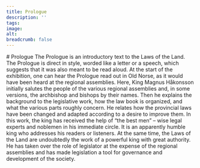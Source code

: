 ```yaml
---
title: Prologue
description: ''
tags:
image: 
alt: 
breadcrumb: false
---
```



<SitatHero 
    title='Prologue' 
    ingress='Magnus, by the grace of God, king of Norway, son of King Håkon, grandson of King Sverrir, sends God’s and his own greeting to all friends of God and his in the Gulating district.'  
    footer=''
/>

<Container>
    # Prologue
</Container>

<Container stil="firstletter text-left text-xl" columns={2} margin={10}>
    The Prologue is an introductory text to the Laws of the Land. 
    The Prologue is direct in style, worded like a letter or a speech, which suggests that it was also meant to be read aloud. 
    At the start of the exhibition, one can hear the Prologue read out in Old Norse, as it would have been heard at the regional assemblies. 
    Here, King Magnus Håkonsson initially salutes the people of the various regional assemblies and, in some versions, the archbishop and bishops by their names. 
    Then he explains the background to the legislative work, how the law book is organized, and what the various parts roughly concern. 
    He relates how the provincial laws have been changed and adapted according to a desire to improve them. 
    In this work, the king has received the help of “the best men” – wise legal experts and noblemen in his immediate circle. 
    It is an apparently humble king who addresses his readers or listeners. 
    At the same time, the Laws of the Land are undoubtedly the work of a powerful king with great authority. 
    He has taken over the role of legislator at the expense of the regional assemblies and has made legislation a tool for governance and development of the society.
</Container>

<Container>
    <Spacer height={10} />
    <SubTextsCards items={site.prologen} meta={meta} columns={3} gap={10} />
 </Container>

